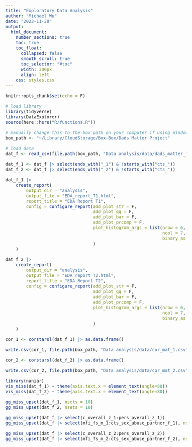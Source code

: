 ```yaml
---
title: "Exploratory Data Analysis"
author: "Michael Wu"
date: "2023-11-30"
output: 
  html_document:
    number_sections: true
    toc: true
    toc_float:
      collapsed: false
      smooth_scroll: true
      toc_selector: "#toc"
      width: 300px
      align: left
    css: styles.css
---
```


<style>
body {
  font-size: 16px;
}
</style>

```r
knitr::opts_chunk$set(echo = F)
```

```r
# load library
library(tidyverse)
library(DataExplorer)
source(here::here("R/functions.R"))

# manually change this to the box path on your computer if using Windows
box_path <- "~/Library/CloudStorage/Box-Box/Dads Matter Project"

# load data
dat_f <- read_csv(file.path(box_path, "Data analysis/data/dads_matter_fa_comp.csv"))

dat_f_1 <- dat_f |> select(ends_with("_1") & !starts_with("cts_"))
dat_f_2 <- dat_f |> select(ends_with("_2") & !starts_with("cts_"))

```

```r
dat_f_1 |>
    create_report(
        output_dir = "analysis",
        output_file = "EDA_report_T1.html",
        report_title = "EDA Report T1",
        config = configure_report(add_plot_str = F,
                                  add_plot_qq = F,
                                  add_plot_bar = F,
                                  add_plot_prcomp = F,
                                  plot_histogram_args = list(nrow = 6,
                                                             ncol = 7,
                                                             binary_as_factor = F)
                                  )
    )

dat_f_2 |>
    create_report(
        output_dir = "analysis",
        output_file = "EDA_report_T2.html",
        report_title = "EDA Report T2",
        config = configure_report(add_plot_str = F,
                                  add_plot_qq = F,
                                  add_plot_bar = F,
                                  add_plot_prcomp = F,
                                  plot_histogram_args = list(nrow = 6,
                                                             ncol = 7,
                                                             binary_as_factor = F)
                                  )
    )

```

```r
cor_1 <- corstarsl(dat_f_1) |> as.data.frame()

write.csv(cor_1, file.path(box_path, "Data analysis/data/cor_mat_1.csv"))

cor_2 <- corstarsl(dat_f_2) |> as.data.frame()

write.csv(cor_2, file.path(box_path, "Data analysis/data/cor_mat_2.csv"))

```

```r
library(naniar)
vis_miss(dat_f_1) + theme(axis.text.x = element_text(angle=80))
vis_miss(dat_f_2) + theme(axis.text.x = element_text(angle=80))

gg_miss_upset(dat_f_1, nsets = 10)
gg_miss_upset(dat_f_2, nsets = 10)

gg_miss_upset(dat_f |> select(c_overall_z_1:pers_overall_z_1))
gg_miss_upset(dat_f |> select(mfi_fs_m_1:cts_sex_abuse_partner_f_1), nsets = 10)

gg_miss_upset(dat_f |> select(c_overall_z_2:pers_overall_z_2))
gg_miss_upset(dat_f |> select(mfi_fs_m_2:cts_sex_abuse_partner_f_2), nsets = 10)

```

